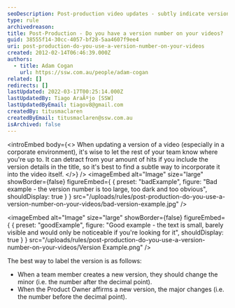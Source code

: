 ```yaml
---
seoDescription: Post-production video updates - subtly indicate version numbers to keep your team informed without affecting views.
type: rule
archivedreason:
title: Post-Production - Do you have a version number on your videos?
guid: 38555f14-30cc-4057-bf28-5aa4607f9ee4
uri: post-production-do-you-use-a-version-number-on-your-videos
created: 2012-02-14T06:46:39.000Z
authors:
  - title: Adam Cogan
    url: https://ssw.com.au/people/adam-cogan
related: []
redirects: []
lastUpdated: 2022-03-17T00:25:14.000Z
lastUpdatedBy: Tiago AraÃºjo [SSW]
lastUpdatedByEmail: tiagov8@gmail.com
createdBy: titusmaclaren
createdByEmail: titusmaclaren@ssw.com.au
isArchived: false
---
```


<introEmbed
  body={<>
When updating a version of a video (especially in a corporate environment), it's wise to let the rest of your team know where you're up to. It can detract from your amount of hits if you include the version details in the title, so it's best to find a subtle way to incorporate it into the video itself.
  </>}
/>
<imageEmbed
  alt="Image"
  size="large"
  showBorder={false}
  figureEmbed={ {
    preset: "badExample",
    figure: "Bad example - the version number is too large, too dark and too obvious",
    shouldDisplay: true
  } }
  src="/uploads/rules/post-production-do-you-use-a-version-number-on-your-videos/bad-version-example.jpg"
/>

<imageEmbed
  alt="Image"
  size="large"
  showBorder={false}
  figureEmbed={ {
    preset: "goodExample",
    figure: "Good example - the text is small, barely visible and would only be noticeable if you're looking for it",
    shouldDisplay: true
  } }
  src="/uploads/rules/post-production-do-you-use-a-version-number-on-your-videos/Version Example.png"
/>

The best way to label the version is as follows:

* When a team member creates a new version, they should change the minor (i.e. the number after the decimal point).
* When the Product Owner affirms a new version, the major changes (i.e. the number before the decimal point).
